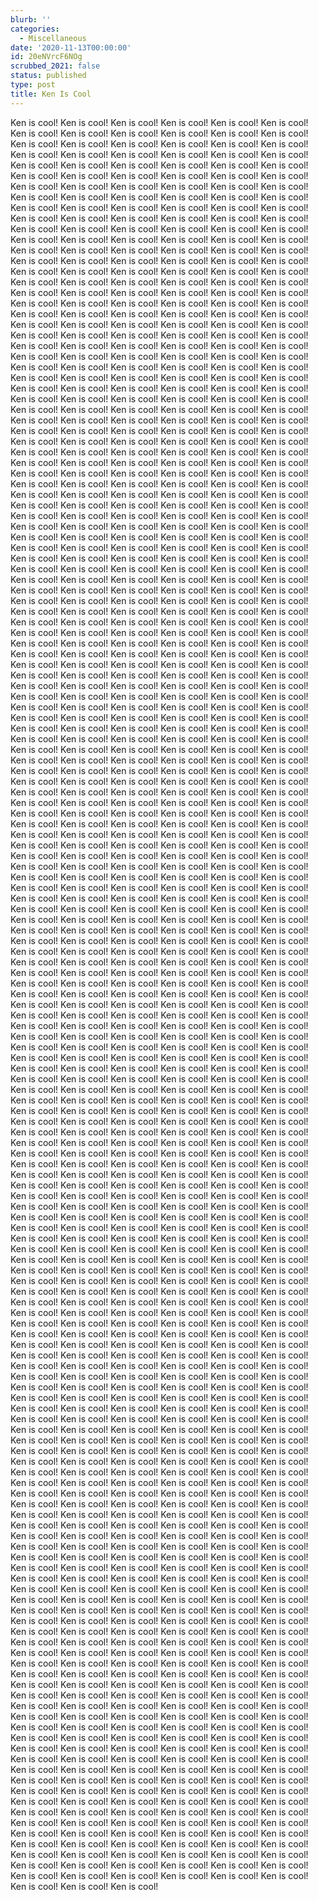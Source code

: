 ```yaml
---
blurb: ''
categories:
  - Miscellaneous
date: '2020-11-13T00:00:00'
id: 20eNVrcF6NOg
scrubbed_2021: false
status: published
type: post
title: Ken Is Cool
---
```


Ken is cool!
Ken is cool!
Ken is cool!
Ken is cool!
Ken is cool!
Ken is cool!
Ken is cool!
Ken is cool!
Ken is cool!
Ken is cool!
Ken is cool!
Ken is cool!
Ken is cool!
Ken is cool!
Ken is cool!
Ken is cool!
Ken is cool!
Ken is cool!
Ken is cool!
Ken is cool!
Ken is cool!
Ken is cool!
Ken is cool!
Ken is cool!
Ken is cool!
Ken is cool!
Ken is cool!
Ken is cool!
Ken is cool!
Ken is cool!
Ken is cool!
Ken is cool!
Ken is cool!
Ken is cool!
Ken is cool!
Ken is cool!
Ken is cool!
Ken is cool!
Ken is cool!
Ken is cool!
Ken is cool!
Ken is cool!
Ken is cool!
Ken is cool!
Ken is cool!
Ken is cool!
Ken is cool!
Ken is cool!
Ken is cool!
Ken is cool!
Ken is cool!
Ken is cool!
Ken is cool!
Ken is cool!
Ken is cool!
Ken is cool!
Ken is cool!
Ken is cool!
Ken is cool!
Ken is cool!
Ken is cool!
Ken is cool!
Ken is cool!
Ken is cool!
Ken is cool!
Ken is cool!
Ken is cool!
Ken is cool!
Ken is cool!
Ken is cool!
Ken is cool!
Ken is cool!
Ken is cool!
Ken is cool!
Ken is cool!
Ken is cool!
Ken is cool!
Ken is cool!
Ken is cool!
Ken is cool!
Ken is cool!
Ken is cool!
Ken is cool!
Ken is cool!
Ken is cool!
Ken is cool!
Ken is cool!
Ken is cool!
Ken is cool!
Ken is cool!
Ken is cool!
Ken is cool!
Ken is cool!
Ken is cool!
Ken is cool!
Ken is cool!
Ken is cool!
Ken is cool!
Ken is cool!
Ken is cool!
Ken is cool!
Ken is cool!
Ken is cool!
Ken is cool!
Ken is cool!
Ken is cool!
Ken is cool!
Ken is cool!
Ken is cool!
Ken is cool!
Ken is cool!
Ken is cool!
Ken is cool!
Ken is cool!
Ken is cool!
Ken is cool!
Ken is cool!
Ken is cool!
Ken is cool!
Ken is cool!
Ken is cool!
Ken is cool!
Ken is cool!
Ken is cool!
Ken is cool!
Ken is cool!
Ken is cool!
Ken is cool!
Ken is cool!
Ken is cool!
Ken is cool!
Ken is cool!
Ken is cool!
Ken is cool!
Ken is cool!
Ken is cool!
Ken is cool!
Ken is cool!
Ken is cool!
Ken is cool!
Ken is cool!
Ken is cool!
Ken is cool!
Ken is cool!
Ken is cool!
Ken is cool!
Ken is cool!
Ken is cool!
Ken is cool!
Ken is cool!
Ken is cool!
Ken is cool!
Ken is cool!
Ken is cool!
Ken is cool!
Ken is cool!
Ken is cool!
Ken is cool!
Ken is cool!
Ken is cool!
Ken is cool!
Ken is cool!
Ken is cool!
Ken is cool!
Ken is cool!
Ken is cool!
Ken is cool!
Ken is cool!
Ken is cool!
Ken is cool!
Ken is cool!
Ken is cool!
Ken is cool!
Ken is cool!
Ken is cool!
Ken is cool!
Ken is cool!
Ken is cool!
Ken is cool!
Ken is cool!
Ken is cool!
Ken is cool!
Ken is cool!
Ken is cool!
Ken is cool!
Ken is cool!
Ken is cool!
Ken is cool!
Ken is cool!
Ken is cool!
Ken is cool!
Ken is cool!
Ken is cool!
Ken is cool!
Ken is cool!
Ken is cool!
Ken is cool!
Ken is cool!
Ken is cool!
Ken is cool!
Ken is cool!
Ken is cool!
Ken is cool!
Ken is cool!
Ken is cool!
Ken is cool!
Ken is cool!
Ken is cool!
Ken is cool!
Ken is cool!
Ken is cool!
Ken is cool!
Ken is cool!
Ken is cool!
Ken is cool!
Ken is cool!
Ken is cool!
Ken is cool!
Ken is cool!
Ken is cool!
Ken is cool!
Ken is cool!
Ken is cool!
Ken is cool!
Ken is cool!
Ken is cool!
Ken is cool!
Ken is cool!
Ken is cool!
Ken is cool!
Ken is cool!
Ken is cool!
Ken is cool!
Ken is cool!
Ken is cool!
Ken is cool!
Ken is cool!
Ken is cool!
Ken is cool!
Ken is cool!
Ken is cool!
Ken is cool!
Ken is cool!
Ken is cool!
Ken is cool!
Ken is cool!
Ken is cool!
Ken is cool!
Ken is cool!
Ken is cool!
Ken is cool!
Ken is cool!
Ken is cool!
Ken is cool!
Ken is cool!
Ken is cool!
Ken is cool!
Ken is cool!
Ken is cool!
Ken is cool!
Ken is cool!
Ken is cool!
Ken is cool!
Ken is cool!
Ken is cool!
Ken is cool!
Ken is cool!
Ken is cool!
Ken is cool!
Ken is cool!
Ken is cool!
Ken is cool!
Ken is cool!
Ken is cool!
Ken is cool!
Ken is cool!
Ken is cool!
Ken is cool!
Ken is cool!
Ken is cool!
Ken is cool!
Ken is cool!
Ken is cool!
Ken is cool!
Ken is cool!
Ken is cool!
Ken is cool!
Ken is cool!
Ken is cool!
Ken is cool!
Ken is cool!
Ken is cool!
Ken is cool!
Ken is cool!
Ken is cool!
Ken is cool!
Ken is cool!
Ken is cool!
Ken is cool!
Ken is cool!
Ken is cool!
Ken is cool!
Ken is cool!
Ken is cool!
Ken is cool!
Ken is cool!
Ken is cool!
Ken is cool!
Ken is cool!
Ken is cool!
Ken is cool!
Ken is cool!
Ken is cool!
Ken is cool!
Ken is cool!
Ken is cool!
Ken is cool!
Ken is cool!
Ken is cool!
Ken is cool!
Ken is cool!
Ken is cool!
Ken is cool!
Ken is cool!
Ken is cool!
Ken is cool!
Ken is cool!
Ken is cool!
Ken is cool!
Ken is cool!
Ken is cool!
Ken is cool!
Ken is cool!
Ken is cool!
Ken is cool!
Ken is cool!
Ken is cool!
Ken is cool!
Ken is cool!
Ken is cool!
Ken is cool!
Ken is cool!
Ken is cool!
Ken is cool!
Ken is cool!
Ken is cool!
Ken is cool!
Ken is cool!
Ken is cool!
Ken is cool!
Ken is cool!
Ken is cool!
Ken is cool!
Ken is cool!
Ken is cool!
Ken is cool!
Ken is cool!
Ken is cool!
Ken is cool!
Ken is cool!
Ken is cool!
Ken is cool!
Ken is cool!
Ken is cool!
Ken is cool!
Ken is cool!
Ken is cool!
Ken is cool!
Ken is cool!
Ken is cool!
Ken is cool!
Ken is cool!
Ken is cool!
Ken is cool!
Ken is cool!
Ken is cool!
Ken is cool!
Ken is cool!
Ken is cool!
Ken is cool!
Ken is cool!
Ken is cool!
Ken is cool!
Ken is cool!
Ken is cool!
Ken is cool!
Ken is cool!
Ken is cool!
Ken is cool!
Ken is cool!
Ken is cool!
Ken is cool!
Ken is cool!
Ken is cool!
Ken is cool!
Ken is cool!
Ken is cool!
Ken is cool!
Ken is cool!
Ken is cool!
Ken is cool!
Ken is cool!
Ken is cool!
Ken is cool!
Ken is cool!
Ken is cool!
Ken is cool!
Ken is cool!
Ken is cool!
Ken is cool!
Ken is cool!
Ken is cool!
Ken is cool!
Ken is cool!
Ken is cool!
Ken is cool!
Ken is cool!
Ken is cool!
Ken is cool!
Ken is cool!
Ken is cool!
Ken is cool!
Ken is cool!
Ken is cool!
Ken is cool!
Ken is cool!
Ken is cool!
Ken is cool!
Ken is cool!
Ken is cool!
Ken is cool!
Ken is cool!
Ken is cool!
Ken is cool!
Ken is cool!
Ken is cool!
Ken is cool!
Ken is cool!
Ken is cool!
Ken is cool!
Ken is cool!
Ken is cool!
Ken is cool!
Ken is cool!
Ken is cool!
Ken is cool!
Ken is cool!
Ken is cool!
Ken is cool!
Ken is cool!
Ken is cool!
Ken is cool!
Ken is cool!
Ken is cool!
Ken is cool!
Ken is cool!
Ken is cool!
Ken is cool!
Ken is cool!
Ken is cool!
Ken is cool!
Ken is cool!
Ken is cool!
Ken is cool!
Ken is cool!
Ken is cool!
Ken is cool!
Ken is cool!
Ken is cool!
Ken is cool!
Ken is cool!
Ken is cool!
Ken is cool!
Ken is cool!
Ken is cool!
Ken is cool!
Ken is cool!
Ken is cool!
Ken is cool!
Ken is cool!
Ken is cool!
Ken is cool!
Ken is cool!
Ken is cool!
Ken is cool!
Ken is cool!
Ken is cool!
Ken is cool!
Ken is cool!
Ken is cool!
Ken is cool!
Ken is cool!
Ken is cool!
Ken is cool!
Ken is cool!
Ken is cool!
Ken is cool!
Ken is cool!
Ken is cool!
Ken is cool!
Ken is cool!
Ken is cool!
Ken is cool!
Ken is cool!
Ken is cool!
Ken is cool!
Ken is cool!
Ken is cool!
Ken is cool!
Ken is cool!
Ken is cool!
Ken is cool!
Ken is cool!
Ken is cool!
Ken is cool!
Ken is cool!
Ken is cool!
Ken is cool!
Ken is cool!
Ken is cool!
Ken is cool!
Ken is cool!
Ken is cool!
Ken is cool!
Ken is cool!
Ken is cool!
Ken is cool!
Ken is cool!
Ken is cool!
Ken is cool!
Ken is cool!
Ken is cool!
Ken is cool!
Ken is cool!
Ken is cool!
Ken is cool!
Ken is cool!
Ken is cool!
Ken is cool!
Ken is cool!
Ken is cool!
Ken is cool!
Ken is cool!
Ken is cool!
Ken is cool!
Ken is cool!
Ken is cool!
Ken is cool!
Ken is cool!
Ken is cool!
Ken is cool!
Ken is cool!
Ken is cool!
Ken is cool!
Ken is cool!
Ken is cool!
Ken is cool!
Ken is cool!
Ken is cool!
Ken is cool!
Ken is cool!
Ken is cool!
Ken is cool!
Ken is cool!
Ken is cool!
Ken is cool!
Ken is cool!
Ken is cool!
Ken is cool!
Ken is cool!
Ken is cool!
Ken is cool!
Ken is cool!
Ken is cool!
Ken is cool!
Ken is cool!
Ken is cool!
Ken is cool!
Ken is cool!
Ken is cool!
Ken is cool!
Ken is cool!
Ken is cool!
Ken is cool!
Ken is cool!
Ken is cool!
Ken is cool!
Ken is cool!
Ken is cool!
Ken is cool!
Ken is cool!
Ken is cool!
Ken is cool!
Ken is cool!
Ken is cool!
Ken is cool!
Ken is cool!
Ken is cool!
Ken is cool!
Ken is cool!
Ken is cool!
Ken is cool!
Ken is cool!
Ken is cool!
Ken is cool!
Ken is cool!
Ken is cool!
Ken is cool!
Ken is cool!
Ken is cool!
Ken is cool!
Ken is cool!
Ken is cool!
Ken is cool!
Ken is cool!
Ken is cool!
Ken is cool!
Ken is cool!
Ken is cool!
Ken is cool!
Ken is cool!
Ken is cool!
Ken is cool!
Ken is cool!
Ken is cool!
Ken is cool!
Ken is cool!
Ken is cool!
Ken is cool!
Ken is cool!
Ken is cool!
Ken is cool!
Ken is cool!
Ken is cool!
Ken is cool!
Ken is cool!
Ken is cool!
Ken is cool!
Ken is cool!
Ken is cool!
Ken is cool!
Ken is cool!
Ken is cool!
Ken is cool!
Ken is cool!
Ken is cool!
Ken is cool!
Ken is cool!
Ken is cool!
Ken is cool!
Ken is cool!
Ken is cool!
Ken is cool!
Ken is cool!
Ken is cool!
Ken is cool!
Ken is cool!
Ken is cool!
Ken is cool!
Ken is cool!
Ken is cool!
Ken is cool!
Ken is cool!
Ken is cool!
Ken is cool!
Ken is cool!
Ken is cool!
Ken is cool!
Ken is cool!
Ken is cool!
Ken is cool!
Ken is cool!
Ken is cool!
Ken is cool!
Ken is cool!
Ken is cool!
Ken is cool!
Ken is cool!
Ken is cool!
Ken is cool!
Ken is cool!
Ken is cool!
Ken is cool!
Ken is cool!
Ken is cool!
Ken is cool!
Ken is cool!
Ken is cool!
Ken is cool!
Ken is cool!
Ken is cool!
Ken is cool!
Ken is cool!
Ken is cool!
Ken is cool!
Ken is cool!
Ken is cool!
Ken is cool!
Ken is cool!
Ken is cool!
Ken is cool!
Ken is cool!
Ken is cool!
Ken is cool!
Ken is cool!
Ken is cool!
Ken is cool!
Ken is cool!
Ken is cool!
Ken is cool!
Ken is cool!
Ken is cool!
Ken is cool!
Ken is cool!
Ken is cool!
Ken is cool!
Ken is cool!
Ken is cool!
Ken is cool!
Ken is cool!
Ken is cool!
Ken is cool!
Ken is cool!
Ken is cool!
Ken is cool!
Ken is cool!
Ken is cool!
Ken is cool!
Ken is cool!
Ken is cool!
Ken is cool!
Ken is cool!
Ken is cool!
Ken is cool!
Ken is cool!
Ken is cool!
Ken is cool!
Ken is cool!
Ken is cool!
Ken is cool!
Ken is cool!
Ken is cool!
Ken is cool!
Ken is cool!
Ken is cool!
Ken is cool!
Ken is cool!
Ken is cool!
Ken is cool!
Ken is cool!
Ken is cool!
Ken is cool!
Ken is cool!
Ken is cool!
Ken is cool!
Ken is cool!
Ken is cool!
Ken is cool!
Ken is cool!
Ken is cool!
Ken is cool!
Ken is cool!
Ken is cool!
Ken is cool!
Ken is cool!
Ken is cool!
Ken is cool!
Ken is cool!
Ken is cool!
Ken is cool!
Ken is cool!
Ken is cool!
Ken is cool!
Ken is cool!
Ken is cool!
Ken is cool!
Ken is cool!
Ken is cool!
Ken is cool!
Ken is cool!
Ken is cool!
Ken is cool!
Ken is cool!
Ken is cool!
Ken is cool!
Ken is cool!
Ken is cool!
Ken is cool!
Ken is cool!
Ken is cool!
Ken is cool!
Ken is cool!
Ken is cool!
Ken is cool!
Ken is cool!
Ken is cool!
Ken is cool!
Ken is cool!
Ken is cool!
Ken is cool!
Ken is cool!
Ken is cool!
Ken is cool!
Ken is cool!
Ken is cool!
Ken is cool!
Ken is cool!
Ken is cool!
Ken is cool!
Ken is cool!
Ken is cool!
Ken is cool!
Ken is cool!
Ken is cool!
Ken is cool!
Ken is cool!
Ken is cool!
Ken is cool!
Ken is cool!
Ken is cool!
Ken is cool!
Ken is cool!
Ken is cool!
Ken is cool!
Ken is cool!
Ken is cool!
Ken is cool!
Ken is cool!
Ken is cool!
Ken is cool!
Ken is cool!
Ken is cool!
Ken is cool!
Ken is cool!
Ken is cool!
Ken is cool!
Ken is cool!
Ken is cool!
Ken is cool!
Ken is cool!
Ken is cool!
Ken is cool!
Ken is cool!
Ken is cool!
Ken is cool!
Ken is cool!
Ken is cool!
Ken is cool!
Ken is cool!
Ken is cool!
Ken is cool!
Ken is cool!
Ken is cool!
Ken is cool!
Ken is cool!
Ken is cool!
Ken is cool!
Ken is cool!
Ken is cool!
Ken is cool!
Ken is cool!
Ken is cool!
Ken is cool!
Ken is cool!
Ken is cool!
Ken is cool!
Ken is cool!
Ken is cool!
Ken is cool!
Ken is cool!
Ken is cool!
Ken is cool!
Ken is cool!
Ken is cool!
Ken is cool!
Ken is cool!
Ken is cool!
Ken is cool!
Ken is cool!
Ken is cool!
Ken is cool!
Ken is cool!
Ken is cool!
Ken is cool!
Ken is cool!
Ken is cool!
Ken is cool!
Ken is cool!
Ken is cool!
Ken is cool!
Ken is cool!
Ken is cool!
Ken is cool!
Ken is cool!
Ken is cool!
Ken is cool!
Ken is cool!
Ken is cool!
Ken is cool!
Ken is cool!
Ken is cool!
Ken is cool!
Ken is cool!
Ken is cool!
Ken is cool!
Ken is cool!
Ken is cool!
Ken is cool!
Ken is cool!
Ken is cool!
Ken is cool!
Ken is cool!
Ken is cool!
Ken is cool!
Ken is cool!
Ken is cool!
Ken is cool!
Ken is cool!
Ken is cool!
Ken is cool!
Ken is cool!
Ken is cool!
Ken is cool!
Ken is cool!
Ken is cool!
Ken is cool!
Ken is cool!
Ken is cool!
Ken is cool!
Ken is cool!
Ken is cool!
Ken is cool!
Ken is cool!
Ken is cool!
Ken is cool!
Ken is cool!
Ken is cool!
Ken is cool!
Ken is cool!
Ken is cool!
Ken is cool!
Ken is cool!
Ken is cool!
Ken is cool!
Ken is cool!
Ken is cool!
Ken is cool!
Ken is cool!
Ken is cool!
Ken is cool!
Ken is cool!
Ken is cool!
Ken is cool!
Ken is cool!
Ken is cool!
Ken is cool!
Ken is cool!
Ken is cool!
Ken is cool!
Ken is cool!
Ken is cool!
Ken is cool!
Ken is cool!
Ken is cool!
Ken is cool!
Ken is cool!
Ken is cool!
Ken is cool!
Ken is cool!
Ken is cool!
Ken is cool!
Ken is cool!
Ken is cool!
Ken is cool!
Ken is cool!
Ken is cool!
Ken is cool!
Ken is cool!
Ken is cool!
Ken is cool!
Ken is cool!
Ken is cool!
Ken is cool!
Ken is cool!
Ken is cool!
Ken is cool!
Ken is cool!
Ken is cool!
Ken is cool!
Ken is cool!
Ken is cool!
Ken is cool!
Ken is cool!
Ken is cool!
Ken is cool!
Ken is cool!
Ken is cool!
Ken is cool!
Ken is cool!

